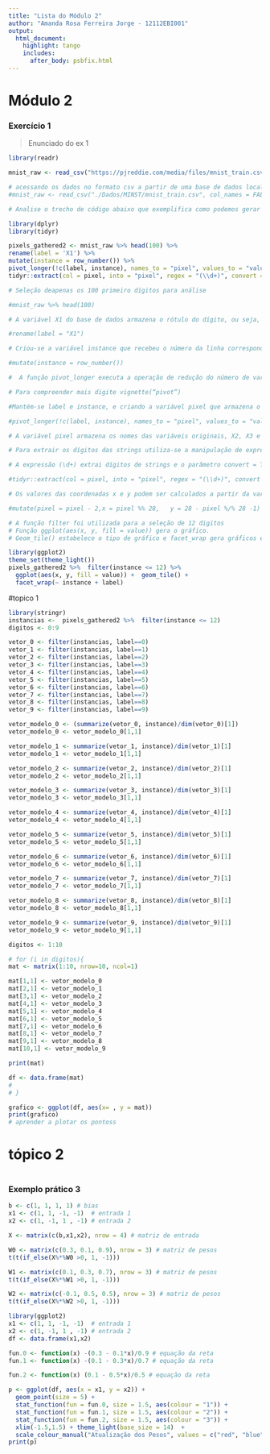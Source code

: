 ---
title: "Lista do Módulo 2"
author: "Amanda Rosa Ferreira Jorge - 12112EBI001"
output: 
  html_document:
    highlight: tango
    includes:
      after_body: psbfix.html
---

# Módulo 2

### Exercício 1
> Enunciado do ex 1 

```{r}
library(readr)

mnist_raw <- read_csv("https://pjreddie.com/media/files/mnist_train.csv", col_names = FALSE) # acessando os dados no formato csv a partir de uma base de dados remota (armazenada em servidor remoto)

# acessando os dados no formato csv a partir de uma base de dados local (armazenada no disco)
#mnist_raw <- read_csv("./Dados/MINST/mnist_train.csv", col_names = FALSE, show_col_types = FALSE)
```


```{r}
# Analise o trecho de código abaixo que exemplifica como podemos gerar a visualização dos dados do MNIST

library(dplyr)
library(tidyr)

pixels_gathered2 <- mnist_raw %>% head(100) %>% 
rename(label = 'X1') %>% 
mutate(instance = row_number()) %>% 
pivot_longer(!c(label, instance), names_to = "pixel", values_to = "value") %>%
tidyr::extract(col = pixel, into = "pixel", regex = "(\\d+)", convert = TRUE)%>% mutate(pixel = pixel - 2,x = pixel %% 28,   y = 28 - pixel %/% 28 -1)

# Seleção deapenas os 100 primeiro dígitos para análise

#mnist_raw %>% head(100)

# A variável X1 do base de dados armazena o rótulo do dígito, ou seja, o valor númerico associado à imagem. Ela foi renomeada para label

#rename(label = "X1")

# Criou-se a variável instance que recebeu o número da linha correspondente a cada dígito

#mutate(instance = row_number())

#  A função pivot_longer executa a operação de redução do número de variáveis simplificando o processo de plotagem

# Para compreender mais digite vignette(“pivot”)

#Mantém-se label e instance, e criando a variável pixel que armazena o nome de cada variável, e value que armazena o valor da cor

#pivot_longer(!c(label, instance), names_to = "pixel", values_to = "value")

# A variável pixel armazena os nomes das variáveis originais, X2, X3 e assim por diante

# Para extrair os dígitos das strings utiliza-se a manipulação de expressões regulares REGEX

# A expressão (\d+) extrai dígitos de strings e o parâmetro convert = TRUE força a conversão de string para inteiro.

#tidyr::extract(col = pixel, into = "pixel", regex = "(\\d+)", convert = TRUE)

# Os valores das coordenadas x e y podem ser calculados a partir da variável pixel. Para isso, as funções resto da divisão e quociente da divisão são usadas, com a finalidade de gerar sequências numéricas restritas pelas dimensões do dataframe (matriz)

#mutate(pixel = pixel - 2,x = pixel %% 28,   y = 28 - pixel %/% 28 -1)

# A função filter foi utilizada para a seleção de 12 digitos
# Função ggplot(aes(x, y, fill = value)) gera o gráfico. 
# Geom_tile() estabelece o tipo de gráfico e facet_wrap gera gráficos em múltiplos paineis de acordo com critérios (instance e label)

library(ggplot2)
theme_set(theme_light())
pixels_gathered2 %>%  filter(instance <= 12) %>% 
  ggplot(aes(x, y, fill = value)) +  geom_tile() +  
  facet_wrap(~ instance + label)

```
#topico 1
```{r}
library(stringr)
instancias <-  pixels_gathered2 %>%  filter(instance <= 12)
digitos <- 0:9

vetor_0 <- filter(instancias, label==0)
vetor_1 <- filter(instancias, label==1)
vetor_2 <- filter(instancias, label==2)
vetor_3 <- filter(instancias, label==3)
vetor_4 <- filter(instancias, label==4)
vetor_5 <- filter(instancias, label==5)
vetor_6 <- filter(instancias, label==6)
vetor_7 <- filter(instancias, label==7)
vetor_8 <- filter(instancias, label==8)
vetor_9 <- filter(instancias, label==9)

vetor_modelo_0 <- (summarize(vetor_0, instance)/dim(vetor_0)[1])
vetor_modelo_0 <- vetor_modelo_0[1,1]

vetor_modelo_1 <- summarize(vetor_1, instance)/dim(vetor_1)[1]
vetor_modelo_1 <- vetor_modelo_1[1,1]

vetor_modelo_2 <- summarize(vetor_2, instance)/dim(vetor_2)[1]
vetor_modelo_2 <- vetor_modelo_2[1,1]

vetor_modelo_3 <- summarize(vetor_3, instance)/dim(vetor_3)[1]
vetor_modelo_3 <- vetor_modelo_3[1,1]

vetor_modelo_4 <- summarize(vetor_4, instance)/dim(vetor_4)[1]
vetor_modelo_4 <- vetor_modelo_4[1,1]

vetor_modelo_5 <- summarize(vetor_5, instance)/dim(vetor_5)[1]
vetor_modelo_5 <- vetor_modelo_5[1,1]

vetor_modelo_6 <- summarize(vetor_6, instance)/dim(vetor_6)[1]
vetor_modelo_6 <- vetor_modelo_6[1,1]

vetor_modelo_7 <- summarize(vetor_7, instance)/dim(vetor_7)[1]
vetor_modelo_7 <- vetor_modelo_7[1,1]

vetor_modelo_8 <- summarize(vetor_8, instance)/dim(vetor_8)[1]
vetor_modelo_8 <- vetor_modelo_8[1,1]

vetor_modelo_9 <- summarize(vetor_9, instance)/dim(vetor_9)[1]
vetor_modelo_9 <- vetor_modelo_9[1,1]

digitos <- 1:10

# for (i in digitos){
mat <- matrix(1:10, nrow=10, ncol=1)

mat[1,1] <- vetor_modelo_0
mat[2,1] <- vetor_modelo_1
mat[3,1] <- vetor_modelo_2
mat[4,1] <- vetor_modelo_3
mat[5,1] <- vetor_modelo_4
mat[6,1] <- vetor_modelo_5
mat[7,1] <- vetor_modelo_6
mat[8,1] <- vetor_modelo_7
mat[9,1] <- vetor_modelo_8
mat[10,1] <- vetor_modelo_9

print(mat)

df <- data.frame(mat)
#   
# }

```
```{r} 
grafico <- ggplot(df, aes(x= , y = mat))
print(grafico)
# aprender a plotar os pontoss
```

# tópico 2
```{r}

```


### Exemplo prático 3

```{R}
b <- c(1, 1, 1, 1) # bias
x1 <- c(1, 1, -1, -1)  # entrada 1
x2 <- c(1, -1, 1 , -1) # entrada 2

X <- matrix(c(b,x1,x2), nrow = 4) # matriz de entrada

W0 <- matrix(c(0.3, 0.1, 0.9), nrow = 3) # matriz de pesos
t(t(if_else(X%*%W0 >0, 1, -1)))
```

```{r}
W1 <- matrix(c(0.1, 0.3, 0.7), nrow = 3) # matriz de pesos
t(t(if_else(X%*%W1 >0, 1, -1)))
```
```{r}
W2 <- matrix(c(-0.1, 0.5, 0.5), nrow = 3) # matriz de pesos
t(t(if_else(X%*%W2 >0, 1, -1)))
```
```{r}
library(ggplot2)
x1 <- c(1, 1, -1, -1)  # entrada 1
x2 <- c(1, -1, 1 , -1) # entrada 2
df <- data.frame(x1,x2)

fun.0 <- function(x) -(0.3 - 0.1*x)/0.9 # equação da reta
fun.1 <- function(x) -(0.1 - 0.3*x)/0.7 # equação da reta

fun.2 <- function(x) (0.1 - 0.5*x)/0.5 # equação da reta

p <- ggplot(df, aes(x = x1, y = x2)) +
  geom_point(size = 5) +  
  stat_function(fun = fun.0, size = 1.5, aes(colour = "1")) + 
  stat_function(fun = fun.1, size = 1.5, aes(colour = "2")) +
  stat_function(fun = fun.2, size = 1.5, aes(colour = "3")) +
  xlim(-1.5,1.5) + theme_light(base_size = 14)  +
  scale_colour_manual("Atualização dos Pesos", values = c("red", "blue", "green"))
print(p)
```


